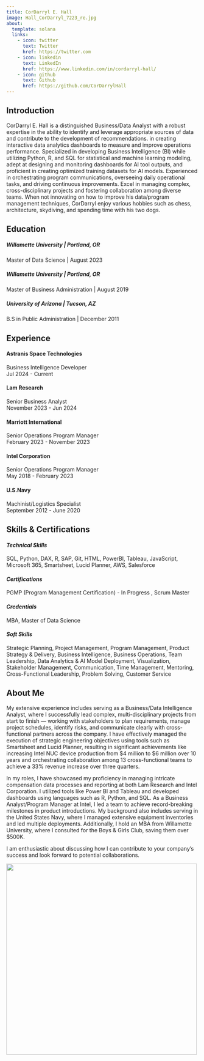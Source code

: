 ```yaml
---
title: CorDarryl E. Hall
image: Hall_CorDarryl_7223_re.jpg
about:
  template: solana
  links:
    - icon: twitter
      text: Twitter
      href: https://twitter.com
    - icon: linkedin
      text: LinkedIn
      href: https://www.linkedin.com/in/cordarryl-hall/
    - icon: github
      text: Github
      href: https://github.com/CorDarrylHall
---
```


## Introduction

CorDarryl E. Hall is a distinguished Business/Data Analyst with a robust expertise in the ability to identify and leverage appropriate sources of data and contribute to the development of recommendations. in creating interactive data analytics dashboards to measure and improve operations performance. Specialized in developing Business Intelligence (BI) while utilizing Python, R, and SQL for statistical and machine learning modeling, adept at designing and monitoring dashboards for AI tool outputs, and proficient in creating optimized training datasets for AI models. Experienced in orchestrating program communications, overseeing daily operational tasks, and driving continuous improvements. Excel in managing complex, cross-disciplinary projects and fostering collaboration among diverse teams. When not innovating on how to improve his data/program management techniques, CorDarryl enjoy various hobbies such as chess, architecture, skydiving, and spending time with his two dogs.

## Education

##### **Willamette University** \| Portland, OR

Master of Data Science \| August 2023

##### **Willamette University** \| Portland, OR

Master of Business Administration \| August 2019

##### **University of Arizona** \| Tucson, AZ

B.S in Public Administration \| December 2011

## Experience

#### **Astranis Space Technologies**

| Business Intelligence Developer
| Jul 2024 - Current

#### **Lam Research**

| Senior Business Analyst
| November 2023 - Jun 2024

#### Marriott International

| Senior Operations Program Manager
| February 2023 - November 2023

#### **Intel Corporation**

| Senior Operations Program Manager
| May 2018 - February 2023

#### **U.S.Navy**

| Machinist/Logistics Specialist
| September 2012 - June 2020

## Skills & Certifications

#### ***Technical Skills***

| SQL, Python, DAX, R, SAP, Git, HTML, PowerBI, Tableau, JavaScript, Microsoft 365, Smartsheet, Lucid Planner, AWS, Salesforce

#### ***Certifications***

| PGMP (Program Management Certification) - In Progress , Scrum Master

#### ***Credentials***

| MBA, Master of Data Science

#### ***Soft Skills***

| Strategic Planning, Project Management, Program Management, Product Strategy & Delivery, Business Intelligence, Business Operations, Team Leadership, Data Analytics & AI Model Deployment, Visualization, Stakeholder Management, Communication, Time Management, Mentoring, Cross-Functional Leadership, Problem Solving, Customer Service

## About Me

My extensive experience includes serving as a Business/Data Intelligence Analyst, where I successfully lead complex, multi-disciplinary projects from start to finish --- working with stakeholders to plan requirements, manage project schedules, identify risks, and communicate clearly with cross-functional partners across the company. I have effectively managed the execution of strategic engineering objectives using tools such as Smartsheet and Lucid Planner, resulting in significant achievements like increasing Intel NUC device production from \$4 million to \$6 million over 10 years and orchestrating collaboration among 13 cross-functional teams to achieve a 33% revenue increase over three quarters.

In my roles, I have showcased my proficiency in managing intricate compensation data processes and reporting at both Lam Research and Intel Corporation. I utilized tools like Power BI and Tableau and developed dashboards using languages such as R, Python, and SQL. As a Business Analyst/Program Manager at Intel, I led a team to achieve record-breaking milestones in product introductions. My background also includes serving in the United States Navy, where I managed extensive equipment inventories and led multiple deployments. Additionally, I hold an MBA from Willamette University, where I consulted for the Boys & Girls Club, saving them over \$500K.

I am enthusiastic about discussing how I can contribute to your company's success and look forward to potential collaborations.

![](dogs.jpg){fig-align="center" width="500"}
